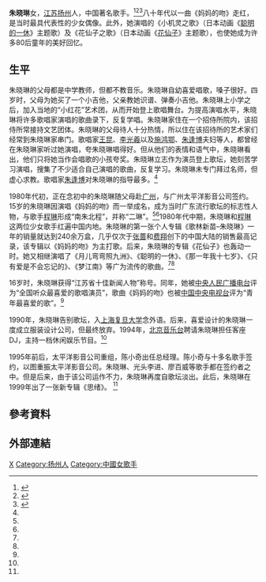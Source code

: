 {{Otheruses|other=名为朱晓琳的其他人物|朱晓琳}}
'''朱晓琳'''{{BD|1969年|||}}女，[[江苏|江苏]][[扬州|扬州]]人，中国著名歌手。<ref name=hw>{{Cite web |url=http://hn.rednet.cn/c/2009/09/07/1820903.htm |title=朱晓琳《妈妈的吻》，红网，2009-09-07 |access-date=2013-09-07 |archive-date=2018-05-22 |archive-url=https://web.archive.org/web/20180522111641/http://hn.rednet.cn/c/2009/09/07/1820903.htm |dead-url=no }}</ref><ref name=jumei>{{Cite web |url=http://www.gb1100.com/_d275256970.htm |title=朱晓琳，北京巨美时代国际文化传媒有限公司，于2013-09-07查阅 |access-date=2013-09-07 |archive-url=https://web.archive.org/web/20130401092344/http://www.gb1100.com/_d275256970.htm |archive-date=2013-04-01 |dead-url=yes }}</ref><ref name=jingming>{{Cite web |url=http://c.show160.com/326939/star/a92462 |title=力推歌手朱晓琳演出，广州惊鸣文化传播有限公司，2012-02-21 |access-date=2013-09-07 |archive-date=2019-10-07 |archive-url=https://web.archive.org/web/20191007201035/http://c.show160.com/326939/star/a92462 |dead-url=no }}</ref>八十年代以一曲《妈妈的吻》走红，是当时最具代表性的少女偶像。此外，她演唱的《小机灵之歌》（日本动画《[[機靈小和尚|聪明的一休]]》主题歌）及《花仙子之歌》（日本动画《[[花仙子_(動畫)|花仙子]]》主题歌），也使她成为许多80后童年的美好回忆。

==生平==
朱晓琳的父母都是中学教师，但都不教音乐。朱晓琳自幼喜爱唱歌，嗓子很好。四岁时，父母为她买了一个小吉他，父亲教她识谱、弹奏小吉他。朱晓琳上小学之后，加入当地的“小红花”艺术团，从而开始登上歌唱舞台。为提高演唱水平，朱晓琳将许多歌唱家演唱的歌曲录下，反复学唱。朱晓琳家住在一个招侍所院内，该招侍所常接持文艺团体。朱晓琳的父母待人十分热情，所以住在该招待所的艺术家们经常到朱晓琳家串门。歌唱家[[王昆_(歌唱家)|王昆]]、[[李光羲|李光羲]]以及[[施鸿鄂|施鸿鄂]]、[[朱逢博|朱逢博]]夫妇等人，都曾经在朱晓琳家听过她演唱，夸朱晓琳唱得好。但从他们的表情和语气中，朱晓琳看出，他们只将她当作会唱歌的小孩夸奖。朱晓琳立志作为演员登上歌坛，她刻苦学习演唱，搜集了不少适合自己演唱的歌曲，反复学习。朱晓琳未专门拜过名师，但虚心求教。歌唱家[[朱逢博|朱逢博]]对朱晓琳的指导最多。<ref name=jumei/>

1980年代初，正在念初中的朱晓琳随父母赴[[广州|广州]]，与广州太平洋影音公司签约。15岁的朱晓琳因演唱《妈妈的吻》而一举成名，成为当时广东流行歌坛的标志性人物，与歌手[[程琳|程琳]]形成“南朱北程”，并称“二琳”。<ref name=hw/><ref name=jingming/>1980年代中期，朱晓琳和[[程琳|程琳]]这两位少女歌手红遍中国内地。朱晓琳的第一张个人专辑《歌林新苗–朱晓琳》一年的销量就达到240余万盒，几乎仅次于[[张蔷|张蔷]]和[[费翔|费翔]]创下的中国大陆的销售最高记录，该专辑以《妈妈的吻》为主打歌。后来，朱晓琳的专辑《花仙子》也轰动一时。她又相继演唱了《月儿弯弯照九洲》、《聪明的一休》、《那一年我十七岁》、《只有爱是不会忘记的》、《梦江南》等广为流传的歌曲。<ref name=jumei/><ref name=jingming/>

16岁时，朱晓琳获得“江苏省十佳新闻人物”称号。同年，她被[[中央人民广播电台|中央人民广播电台]]评为“全国听众最喜爱的歌唱演员”，歌曲《妈妈的吻》也被[[中国中央电视台|中国中央电视台]]评为“青年最喜爱的歌”。<ref name=jingming/>

1990年，朱晓琳告别歌坛，入[[上海|上海]][[复旦大学|复旦大学]]念外语。后来，喜爱设计的朱晓琳一度成立服装设计公司，但最终放弃。1994年，[[北京音乐台|北京音乐台]]聘请朱晓琳担任客座DJ，主持一档休闲娱乐节目。<ref name=jingming/>

1995年前后，太平洋影音公司重组，陈小奇出任总经理。陈小奇与十多名歌手签约，以图重振太平洋影音公司。朱晓琳、光头李进、廖百威等歌手都在签约者之中。但是后来，由于该公司运作不力，朱晓琳再度自歌坛淡出。此后，朱晓琳在1999年出了一张新专辑《思绪》。 <ref name=jingming/>

== 參考資料 ==
{{Reflist}}

== 外部連結 ==

{{DEFAULTSORT:Zhu朱}}

[[Category:朱姓|X]]
[[Category:扬州人|Category:扬州人]]
[[Category:中國女歌手|Category:中國女歌手]]